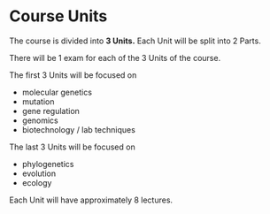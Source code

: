 # Course Units

The course is divided into **3 Units.**  Each Unit will be split into 2 Parts.

There will be 1 exam for each of the 3 Units of the course.

The first 3 Units will be focused on

* molecular genetics
* mutation
* gene regulation
* genomics
* biotechnology / lab techniques


The last 3 Units will be focused on

* phylogenetics
* evolution
* ecology


Each Unit will have approximately 8 lectures.  